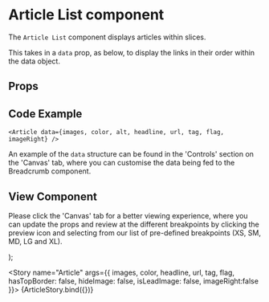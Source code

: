 

<Meta
  title="Newskit Components/Slices/Article"
  component={Article}
/>

# Article List component
The `Article List` component displays articles within slices.

This takes in a `data` prop, as below, to display the links in their order within the data object.

## Props
<Props of={Article} />

## Code Example
`<Article data={images, color, alt, headline, url, tag, flag, imageRight} />`

An example of the `data` structure can be found in the 'Controls' section on the 'Canvas' tab, where you can customise the data being fed to the Breadcrumb component.

## View Component
Please click the 'Canvas' tab for a better viewing experience, where you can update the props and review at the different breakpoints by clicking the preview icon and selecting from our list of pre-defined breakpoints (XS, SM, MD, LG and XL).

  <NewsKitProvider theme={TimesWebLightTheme}>
    <Article {...articleProps} />
  </NewsKitProvider>
);

<Story name="Article" args={{
  images,
  color,
  headline,
  url,
  tag,
  flag,
  hasTopBorder: false,
  hideImage: false,
  isLeadImage: false,
  imageRight:false
}}>
  {ArticleStory.bind({})}
</Story>
